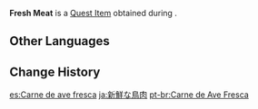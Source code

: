 {{Item Infobox
|id           = 101602
|image        = Item Fowl.png
|type         = Quest Items
|description  = Food that [[Thoma]] has prepared for the stray cats and dogs. This should go like hotcakes.
|source1      = [[Under the Same Shade]]
|quest        = Under the Same Shade
|related_type = Variant
|related_item = Fowl
}}
'''Fresh Meat''' is a [[Quest Item]] obtained during {{Quest|Under the Same Shade}}.

==Other Languages==
{{Other Languages
|default_hidden = 1
|en      = Fresh Meat
|zhs     = 新鲜的禽肉
|zhs_rm  = Xīnxiān de Qínròu
|zht     = 新鮮的禽肉
|zht_rm  = Xīnxiān de Qínròu
|ja      = 新鮮な鳥肉
|ja_rm   = Shinsen-na Toriniku
|ko      = 신선한 새고기
|es      = Carne de ave fresca
|fr      = Volaille fraîche
|ru      = Свежая птица
|th      = Fowl สด ๆ
|th_rm   = Fowl Sot-sot
|vi      = Thịt Gia Cầm Tươi
|de      = Frisches rohes Geflügel
|id      = Fowl Segar Khas Thoma
|pt      = Carne de Ave Fresca
|tr      = Taze Et
|it      = Carne fresca
}}

==Change History==
{{Change History|2.2}}

[[es:Carne de ave fresca]]
[[ja:新鮮な鳥肉]]
[[pt-br:Carne de Ave Fresca]]